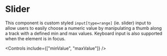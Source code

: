 

<Meta of={stories} />

# Slider

This component is custom styled `input[type=range]` (ie. slider) input to allow users to easily
choose a numeric value by manipulating a thumb along a track with a defined min and max values.
Keyboard input is also supported when the element is in focus.

<Primary />

<Controls include={["minValue", "maxValue"]} />
